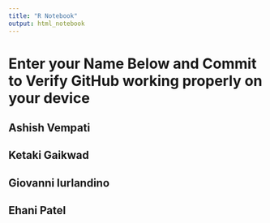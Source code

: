 ```yaml
---
title: "R Notebook"
output: html_notebook
---
```


# Enter your Name Below and Commit to Verify GitHub working properly on your device

## Ashish Vempati
## Ketaki Gaikwad
## Giovanni Iurlandino
## Ehani Patel